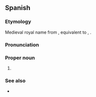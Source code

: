 {{also|blanca}}

==Spanish==

===Etymology===
Medieval royal name from {{m|es|blanco||white}}, equivalent to {{cog|fr|Blanche}}, {{cog|en|Blanche}}.

===Pronunciation===
{{es-IPA}}

===Proper noun===
{{es-proper noun|f}}

# {{given name|es|female}}

===See also===
* {{l|es|Blanca Nieves}}